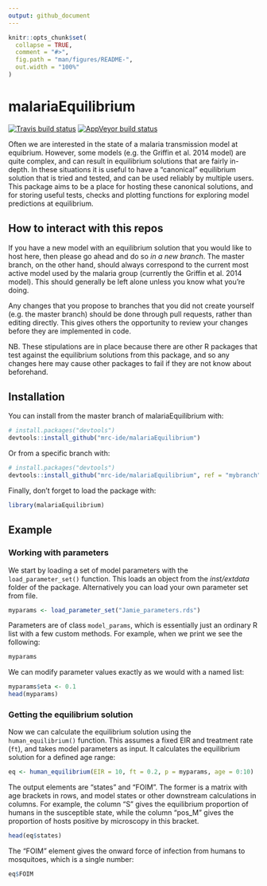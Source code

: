 ```yaml
---
output: github_document
---
```


<!-- README.md is generated from README.Rmd. Please edit that file -->

```r
knitr::opts_chunk$set(
  collapse = TRUE,
  comment = "#>",
  fig.path = "man/figures/README-",
  out.width = "100%"
)
```

# malariaEquilibrium

[![Travis build status](https://travis-ci.org/mrc-ide/malariaEquilibrium.svg?branch=master)](https://travis-ci.org/mrc-ide/malariaEquilibrium)
[![AppVeyor build status](https://ci.appveyor.com/api/projects/status/github/mrc-ide/malariaEquilibrium?branch=master&svg=true)](https://ci.appveyor.com/project/mrc-ide/malariaEquilibrium)

Often we are interested in the state of a malaria transmission model at
equibrium. However, some models (e.g. the Griffin et al. 2014 model) are quite
complex, and can result in equilibrium solutions that are fairly in-depth. In
these situations it is useful to have a "canonical" equilibrium solution that is
tried and tested, and can be used reliably by multiple users. This package aims
to be a place for hosting these canonical solutions, and for storing useful
tests, checks and plotting functions for exploring model predictions at
equilibrium.

## How to interact with this repos

If you have a new model with an equilibrium solution that you would like to host
here, then please go ahead and do so *in a new branch*. The master branch, on
the other hand, should always correspond to the current most active model used
by the malaria group (currently the Griffin et al. 2014 model). This should
generally be left alone unless you know what you're doing.

Any changes that you propose to branches that you did not create yourself (e.g.
the master branch) should be done through pull requests, rather than editing
directly. This gives others the opportunity to review your changes before they
are implemented in code.

NB. These stipulations are in place because there are other R packages that test
against the equilibrium solutions from this package, and so any changes here may
cause other packages to fail if they are not know about beforehand.

## Installation

You can install from the master branch of malariaEquilibrium with:

``` r
# install.packages("devtools")
devtools::install_github("mrc-ide/malariaEquilibrium")
```

Or from a specific branch with:

``` r
# install.packages("devtools")
devtools::install_github("mrc-ide/malariaEquilibrium", ref = "mybranch")
```

Finally, don't forget to load the package with:

```r
library(malariaEquilibrium)
```

## Example

### Working with parameters

We start by loading a set of model parameters with the `load_parameter_set()`
function. This loads an object from the *inst/extdata* folder of the package.
Alternatively you can load your own parameter set from file.

```r
myparams <- load_parameter_set("Jamie_parameters.rds")
```

Parameters are of class `model_params`, which is essentially just an ordinary R
list with a few custom methods. For example, when we print we see the following:

```r
myparams
```

We can modify parameter values exactly as we would with a named list:

```r
myparams$eta <- 0.1
head(myparams)
```

### Getting the equilibrium solution

Now we can calculate the equilibrium solution using the `human_equilibrium()`
function. This assumes a fixed EIR and treatment rate (`ft`), and takes model
parameters as input. It calculates the equilibrium solution for a defined age
range:

```r
eq <- human_equilibrium(EIR = 10, ft = 0.2, p = myparams, age = 0:10)
```

The output elements are "states" and "FOIM". The former is a matrix with age
brackets in rows, and model states or other downstream calculations in columns.
For example, the column "S" gives the equilibrium proportion of humans in the
susceptible state, while the column "pos_M" gives the proportion of hosts
positive by microscopy in this bracket.

```r
head(eq$states)
```

The "FOIM" element gives the onward force of infection from humans to
mosquitoes, which is a single number:

```r
eq$FOIM
```
